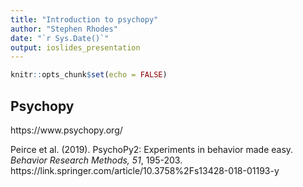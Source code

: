 ```yaml
---
title: "Introduction to psychopy"
author: "Stephen Rhodes"
date: "`r Sys.Date()`"
output: ioslides_presentation
---
```


```r
knitr::opts_chunk$set(echo = FALSE)
```

## Psychopy

https://www.psychopy.org/

Peirce et al. (2019). PsychoPy2: Experiments in behavior made easy. *Behavior Research Methods, 51*, 195-203. https://link.springer.com/article/10.3758%2Fs13428-018-01193-y


